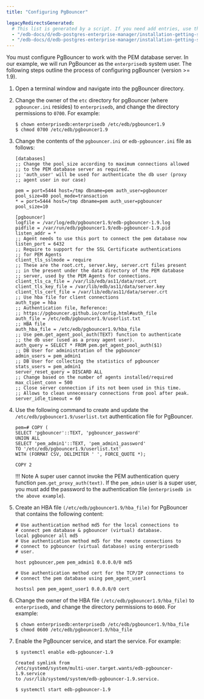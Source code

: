 ```yaml
---
title: "Configuring PgBouncer"

legacyRedirectsGenerated:
  # This list is generated by a script. If you need add entries, use the `legacyRedirects` key.
  - "/edb-docs/d/edb-postgres-enterprise-manager/installation-getting-started/pgbouncer-configuration-guide/8.0/configuring_pgBouncer.html"
  - "/edb-docs/d/edb-postgres-enterprise-manager/installation-getting-started/pgbouncer-configuration-guide/latest/configuring_pgBouncer.html"
---
```


You must configure PgBouncer to work with the PEM database server. In our example, we will run PgBouncer as the `enterprisedb` system user. The following steps outline the process of configuring pgBouncer (version >= 1.9).

1.  Open a terminal window and navigate into the pgBouncer directory.

2.  Change the owner of the `etc` directory for pgBouncer (where `pgbouncer.ini` resides) to `enterprisedb`, and change the directory permissions to `0700`. For example:

    ```text
    $ chown enterprisedb:enterprisedb /etc/edb/pgbouncer1.9
    $ chmod 0700 /etc/edb/pgbouncer1.9
    ```

3.  Change the contents of the `pgbouncer.ini` or `edb-pgbouncer.ini` file as follows:

    ```text
    [databases]
    ;; Change the pool_size according to maximum connections allowed
    ;; to the PEM database server as required.
    ;; 'auth_user' will be used for authenticate the db user (proxy
    ;; agent user in our case)

    pem = port=5444 host=/tmp dbname=pem auth_user=pgbouncer
    pool_size=80 pool_mode=transaction
    * = port=5444 host=/tmp dbname=pem auth_user=pgbouncer
    pool_size=10

    [pgbouncer]
    logfile = /var/log/edb/pgbouncer1.9/edb-pgbouncer-1.9.log
    pidfile = /var/run/edb/pgbouncer1.9/edb-pgbouncer-1.9.pid
    listen_addr = *
    ;; Agent needs to use this port to connect the pem database now
    listen_port = 6432
    ;; Require to support for the SSL Certificate authentications
    ;; for PEM Agents
    client_tls_sslmode = require
    ;; These are the root.crt, server.key, server.crt files present
    ;; in the present under the data directory of the PEM database
    ;; server, used by the PEM Agents for connections.
    client_tls_ca_file = /var/lib/edb/as11/data/root.crt
    client_tls_key_file = /var/lib/edb/as11/data/server.key
    client_tls_cert_file = /var/lib/edb/as11/data/server.crt
    ;; Use hba file for client connections
    auth_type = hba
    ;; Authentication file, Reference:
    ;; https://pgbouncer.github.io/config.html#auth_file
    auth_file = /etc/edb/pgbouncer1.9/userlist.txt
    ;; HBA file
    auth_hba_file = /etc/edb/pgbouncer1.9/hba_file
    ;; Use pem.get_agent_pool_auth(TEXT) function to authenticate
    ;; the db user (used as a proxy agent user).
    auth_query = SELECT * FROM pem.get_agent_pool_auth($1)
    ;; DB User for administration of the pgbouncer
    admin_users = pem_admin1
    ;; DB User for collecting the statistics of pgbouncer
    stats_users = pem_admin1
    server_reset_query = DISCARD ALL
    ;; Change based on the number of agents installed/required
    max_client_conn = 500
    ;; Close server connection if its not been used in this time.
    ;; Allows to clean unnecessary connections from pool after peak.
    server_idle_timeout = 60
    ```

4.  Use the following command to create and update the `/etc/edb/pgbouncer1.9/userlist.txt` authentication file for PgBouncer.

    ```text
    pem=# COPY (
    SELECT 'pgbouncer'::TEXT, 'pgbouncer_password'
    UNION ALL
    SELECT 'pem_admin1'::TEXT, 'pem_admin1_password'
    TO '/etc/edb/pgbouncer1.9/userlist.txt'
    WITH (FORMAT CSV, DELIMITER ' ', FORCE_QUOTE *);

    COPY 2
    ```

    !!! Note
        A super user cannot invoke the PEM authentication query function `pem.get_proxy_auth(text)`. If the `pem_admin` user is a super user, you must add the password to the authentication file (`enterprisedb in the above example`).

5.  Create an HBA file `(/etc/edb/pgbouncer1.9/hba_file)` for PgBouncer that contains the following content:

    ```text
    # Use authentication method md5 for the local connections to
    # connect pem database & pgbouncer (virtual) database.
    local pgbouncer all md5
    # Use authentication method md5 for the remote connections to
    # connect to pgbouncer (virtual database) using enterprisedb
    # user.

    host pgbouncer,pem pem_admin1 0.0.0.0/0 md5
    ```

    ```text
    # Use authentication method cert for the TCP/IP connections to
    # connect the pem database using pem_agent_user1

    hostssl pem pem_agent_user1 0.0.0.0/0 cert
    ```

6.  Change the owner of the HBA file `(/etc/edb/pgbouncer1.9/hba_file)` to `enterprisedb`, and change the directory permissions to `0600`. For example:

    ```text
    $ chown enterprisedb:enterprisedb /etc/edb/pgbouncer1.9/hba_file
    $ chmod 0600 /etc/edb/pgbouncer1.9/hba_file
    ```

7.  Enable the PgBouncer service, and start the service. For example:

    ```text
    $ systemctl enable edb-pgbouncer-1.9

    Created symlink from
    /etc/systemd/system/multi-user.target.wants/edb-pgbouncer-1.9.service
    to /usr/lib/systemd/system/edb-pgbouncer-1.9.service.

    $ systemctl start edb-pgbouncer-1.9
    ```
